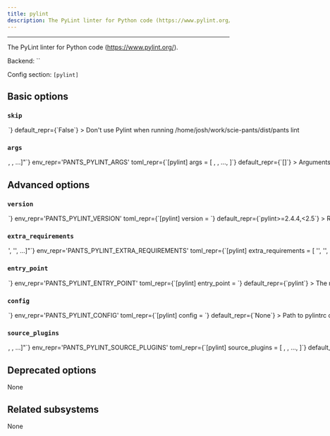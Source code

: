 ```yaml
---
title: pylint
description: The PyLint linter for Python code (https://www.pylint.org/).
---
```



---

The PyLint linter for Python code (https://www.pylint.org/).

Backend: <span className="color--primary">``</span>

Config section: <span className="color--primary">`[pylint]`</span>

<span className={styles.options}>

## Basic options

### `skip`

<Option
  cli_repr={`--[no-]pylint-skip`}
  env_repr='PANTS_PYLINT_SKIP'
  toml_repr={`[pylint]
skip = <bool>`}
  default_repr={`False`}
>

Don&#x27;t use Pylint when running `/home/josh/work/scie-pants/dist/pants lint`

</Option>

### `args`

<Option
  cli_repr={`--pylint-args="[<shell_str>, <shell_str>, ...]"`}
  env_repr='PANTS_PYLINT_ARGS'
  toml_repr={`[pylint]
args = [
    <shell_str>,
    <shell_str>,
    ...,
]`}
  default_repr={`[]`}
>

Arguments to pass directly to Pylint, e.g. `--pylint-args="--ignore=foo.py,bar.py --disable=C0330,W0311"`

</Option>

## Advanced options

### `version`

<Option
  cli_repr={`--pylint-version=<str>`}
  env_repr='PANTS_PYLINT_VERSION'
  toml_repr={`[pylint]
version = <str>`}
  default_repr={`pylint>=2.4.4,<2.5`}
>

Requirement string for the tool.

</Option>

### `extra_requirements`

<Option
  cli_repr={`--pylint-extra-requirements="['<str>', '<str>', ...]"`}
  env_repr='PANTS_PYLINT_EXTRA_REQUIREMENTS'
  toml_repr={`[pylint]
extra_requirements = [
    '<str>',
    '<str>',
    ...,
]`}
  default_repr={`[]`}
>

Any additional requirement strings to use with the tool. This is useful if the tool allows you to install plugins or if you need to constrain a dependency to a certain version.

</Option>

### `entry_point`

<Option
  cli_repr={`--pylint-entry-point=<str>`}
  env_repr='PANTS_PYLINT_ENTRY_POINT'
  toml_repr={`[pylint]
entry_point = <str>`}
  default_repr={`pylint`}
>

The main module for the tool. Usually, you will not want to change this from the default.

</Option>

### `config`

<Option
  cli_repr={`--pylint-config=<file_option>`}
  env_repr='PANTS_PYLINT_CONFIG'
  toml_repr={`[pylint]
config = <file_option>`}
  default_repr={`None`}
>

Path to `pylintrc` or alternative Pylint config file

</Option>

### `source_plugins`

<Option
  cli_repr={`--pylint-source-plugins="[<target_option>, <target_option>, ...]"`}
  env_repr='PANTS_PYLINT_SOURCE_PLUGINS'
  toml_repr={`[pylint]
source_plugins = [
    <target_option>,
    <target_option>,
    ...,
]`}
  default_repr={`[]`}
>

An optional list of `pylint_source_plugin` target addresses. This allows you to load custom plugins defined in source code. Run `./pants help pylint_source_plugin` for instructions, including how to load third-party plugins.

</Option>

## Deprecated options

None

## Related subsystems

None

</span>
